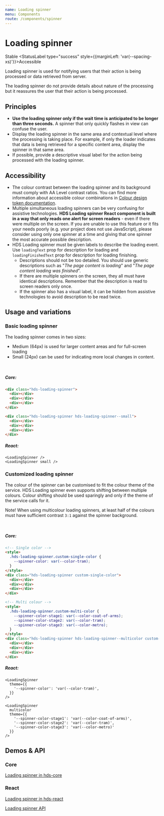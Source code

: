 ```yaml
---
name: Loading spinner
menu: Components
route: /components/spinner
---
```



# Loading spinner

<StatusLabel type="info">Stable</StatusLabel>
<StatusLabel type="success" style={{marginLeft: 'var(--spacing-xs)'}}>Accessible</StatusLabel>

<LargeParagraph>
  Loading spinner is used for notifying users that their action is being processed or data retrieved from server.
</LargeParagraph>

The loading spinner do not provide details about nature of the processing but it reassures the user that their action is being processed.

## Principles
- **Use the loading spinner only if the wait time is anticipated to be longer than three seconds.** A spinner that only quickly flashes in view can confuse the user.
- Display the loading spinner in the same area and contextual level where the processing is taking place. For example, if only the loader indicates that data is being retrieved for a specific content area, display the spinner in that same area.
- If possible, provide a descriptive visual label for the action being processed with the loading spinner.


## Accessibility
- The colour contrast between the loading spinner and its background must comply with <Link href="https://www.w3.org/TR/WCAG21/#contrast-minimum" external>AA Level contrast ratios</Link>. You can find more information about accessible colour combinations in [Colour design token documentation](/design-tokens/colour).
- Multiple simultaneous loading spinners can be very confusing for assistive technologies. **HDS Loading spinner React component is built in a way that only reads one alert for screen readers** - even if there were multiple on the screen. If you are unable to use this feature or it fits your needs poorly (e.g. your project does not use JavaScript), please consider using only one spinner at a time and giving that one spinner the most accurate possible description.
- HDS Loading spinner must be given labels to describe the loading event. Use `loadingText` prop for description for loading and `loadingFinishedText` prop for description for loading finishing.
  - Descriptions should not be too detailed. You should use generic descriptions such as "_The page content is loading_" and "_The page content loading was finished_".
  - If there are multiple spinners on the screen, they all must have identical descriptions. Remember that the description is read to screen readers only once.
  - If the spinner also has a visual label, it can be hidden from assistive technologies to avoid description to be read twice.


## Usage and variations

### Basic loading spinner
The loading spinner comes in two sizes: 
- Medium (64px) is used for larger content areas and for full-screen loading 
- Small (24px) can be used for indicating more local changes in content.

<Playground>
  <LoadingSpinner />
  <br />
  <LoadingSpinner small />
</Playground>

##### Core:
```html
<div class="hds-loading-spinner">
  <div></div>
  <div></div>
  <div></div>
</div>

<div class="hds-loading-spinner hds-loading-spinner--small">
  <div></div>
  <div></div>
  <div></div>
</div>
```

##### React:
```tsx
<LoadingSpinner />
<LoadingSpinner small />
```

### Customized loading spinner
The colour of the spinner can be customised to fit the colour theme of the service. HDS Loading spinner even supports shifting between multiple colours. Colour shifting should be used sparingly and only if the theme of the service calls for it.

Note! When using multicolour loading spinners, at least half of the colours must have sufficient contrast `3:1` against the spinner background.

<Playground>
  <LoadingSpinner
    theme={{
      '--spinner-color': 'var(--color-tram)',
    }}
  />
  <br />
  <LoadingSpinner
    multicolor
    theme={{
      '--spinner-color-stage1': 'var(--color-coat-of-arms)',
      '--spinner-color-stage2': 'var(--color-tram)',
      '--spinner-color-stage3': 'var(--color-metro)'
    }}
  />
</Playground>

##### Core:
```html
<!-- Single color -->
<style>
  .hds-loading-spinner.custom-single-color {
    --spinner-color: var(--color-tram);
  }
</style>
<div class="hds-loading-spinner custom-single-color">
  <div></div>
  <div></div>
  <div></div>
</div>

<!-- Multi colour -->
<style>
  .hds-loading-spinner.custom-multi-color {
    --spinner-color-stage1: var(--color-coat-of-arms);
    --spinner-color-stage2: var(--color-tram);
    --spinner-color-stage3: var(--color-metro);
  }
</style>
<div class="hds-loading-spinner hds-loading-spinner--multicolor custom-multi-color">
  <div></div>
  <div></div>
  <div></div>
</div>
```

##### React:
```tsx
<LoadingSpinner
  theme={{
    '--spinner-color': 'var(--color-tram)',
  }}
/>

<LoadingSpinner
  multicolor
  theme={{
    '--spinner-color-stage1': 'var(--color-coat-of-arms)',
    '--spinner-color-stage2': 'var(--color-tram)',
    '--spinner-color-stage3': 'var(--color-metro)'
  }}
/>
```

## Demos & API

### Core

[Loading spinner in hds-core](/storybook/core/?path=/story/components-loading-spinner--default)

### React

[Loading spinner in hds-react](/storybook/react/?path=/story/components-loadingspinner--default)

[Loading spinner API](/storybook/react/?path=/docs/components-loadingspinner--default)

